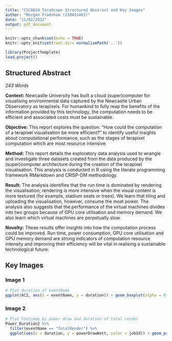 ```yaml
---
title: "CSC8634_TeraScope Structured Abstract and Key Images"
author: "Morgan Frodsham (210431461)"
date: "11/02/2022"
output: pdf_document
---
```


```r
knitr::opts_chunk$set(echo = TRUE)
knitr::opts_knit$set(root.dir= normalizePath('..'))
```

```r
library(ProjectTemplate)
load.project()
```

## Structured Abstract
*243 Words*

**Context:** Newcastle University has built a cloud (super)computer for visualising environmental data captured by the Newcastle Urban Observatory as terapixels. For humankind to fully reap the benefits of the information provided by this technology, the computation needs to be efficient and associated costs must be sustainable.

**Objective:** This report explores the question: "How could the computation of a terapixel visualisation be more efficient?" to identify useful insights about computational performance, such as the stages of terapixel computation which are most resource intensive.

**Method:** This report details the exploratory data analysis used to wrangle and investigate three datasets created from the data produced by the (super)computer architecture during the creation of the terapixel visualisation. This analysis is conducted in R using the literate programming framework RMarkdown and CRISP-DM methodology.

**Result:** The analysis identifies that the run time is dominated by rendering the visualisation; rendering is more intensive when the visual content is more textured (for example, stadium seats or trees). We learn that tiling and uploading the visualisation, however, consume the most power. The analysis also suggests that the performance of the virtual machines divides into two groups because of GPU core utilisation and memory demand. We also learn which virtual machines are perpetually slow.

**Novelty:** These results offer insights into how the computation process could be improved. Run time, power consumption, GPU core utilisation and GPU memory demand are strong indicators of computation resource intensity and improving their efficiency will be vital in realising a sustainable technological future. 

## Key Images

### Image 1

```R
# Plot duration of eventName
ggplot(AC2, aes(x = eventName, y = duration)) + geom_boxplot(alpha = 0.3, color = "#1f78b4") + labs(x = "Name of Event", y = "Duration of Event (seconds)", title = "Creating a Terapixel: Duration of Computation Events") + theme(legend.position = "none") + expand_limits(y = 0)
```

### Image 2

```R
# Plot hostname by power draw and duration of total render
Power_Duration2 %>%
  filter(eventName == "TotalRender") %>%
  ggplot(aes(x = duration, y = powerDrawWatt, color = jobId)) + geom_point(position = "jitter") + labs(x = "Tile Computation Duration (seconds)", y = "Power Consumption (watts)", title = "Creating a Terapixel: Tile Computation Power Consumption by Duration", color = "Visualisation Level") + scale_color_brewer(palette = "Paired") + theme(legend.position = "bottom") + guides(color = guide_legend(nrow = 3))
```

